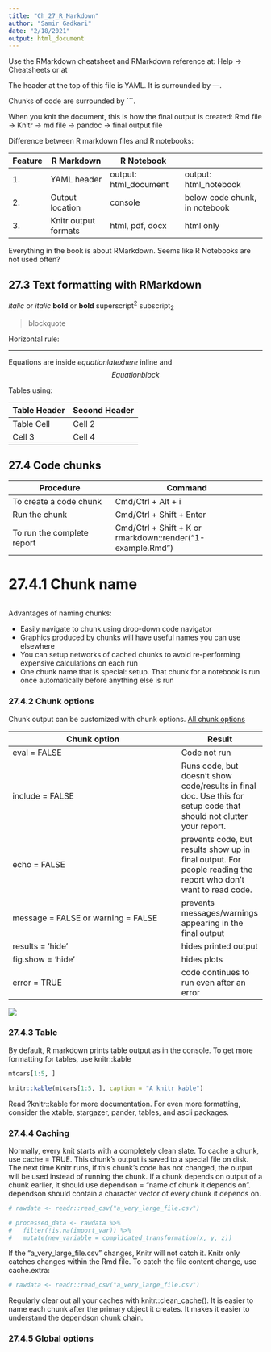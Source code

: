 ```yaml
---
title: "Ch_27_R_Markdown"
author: "Samir Gadkari"
date: "2/18/2021"
output: html_document
---
```


Use the RMarkdown cheatsheet and RMarkdown reference at:
Help -> Cheatsheets or at
[](https://rstudio.com/resources/cheatsheets/)

The header at the top of this file is YAML. It is surrounded by ---.

Chunks of code are surrounded by ```.

When you knit the document, this is how the final output is created:
Rmd file -> Knitr -> md file -> pandoc -> final output file

Difference between R markdown files and R notebooks:

 | Feature  |  R Markdown  | R Notebook
-| -------- |  ----------  | ----------
1. | YAML header | output: html_document | output: html_notebook
2. | Output location | console | below code chunk, in notebook
3. | Knitr output formats | html, pdf, docx | html only

Everything in the book is about RMarkdown. Seems like R Notebooks are
not used often?

## 27.3 Text formatting with RMarkdown

*italic* or _italic_
**bold** or __bold__
superscript^2^
subscript~2~

> blockquote

Horizontal rule:

***

Equations are inside $equation latex here$ inline and
$$Equation block$$

Tables using:

Table Header  | Second Header
------------- | -------------
Table Cell    | Cell 2
Cell 3        | Cell 4

## 27.4 Code chunks

Procedure | Command
--------- | -------------
To create a code chunk | Cmd/Ctrl + Alt + i 
Run the chunk          | Cmd/Ctrl + Shift + Enter
To run the complete report | Cmd/Ctrl + Shift + K or rmarkdown::render("1-example.Rmd")

# 27.4.1 Chunk name

``` r
```

Advantages of naming chunks:

  * Easily navigate to chunk using drop-down code navigator
  * Graphics produced by chunks will have useful names you can use elsewhere
  * You can setup networks of cached chunks to avoid re-performing expensive
    calculations on each run
  * One chunk name that is special: setup. That chunk for a notebook is run
    once automatically before anything else is run
    
### 27.4.2 Chunk options

Chunk output can be customized with chunk options.
[All chunk options](http://yihui.name/knitr/options/)

Chunk option | Result
------------ | ------
eval = FALSE | Code not run
include = FALSE | Runs code, but doesn't show code/results in final doc. Use this for setup code that should not clutter your report.
echo = FALSE | prevents code, but results show up in final output. For people reading the report who don't want to read code.
message = FALSE or warning = FALSE | prevents messages/warnings appearing in the final output
results = 'hide' | hides printed output
fig.show = 'hide' | hides plots
error = TRUE | code continues to run even after an error

![](images/chunk_output_suppressed.png)

### 27.4.3 Table

By default, R markdown prints table output as in the console.
To get more formatting for tables, use knitr::kable
```r
mtcars[1:5, ]
```
```r
knitr::kable(mtcars[1:5, ], caption = "A knitr kable")
```

Read ?knitr::kable for more documentation. For even more formatting,
consider the xtable, stargazer, pander, tables, and ascii packages.

### 27.4.4 Caching

Normally, every knit starts with a completely clean slate.
To cache a chunk, use cache = TRUE. This chunk's output is saved to a
special file on disk. The next time Knitr runs, if this chunk's code
has not changed, the output will be used instead of running the chunk.
If a chunk depends on output of a chunk earlier, it should use
dependson = "name of chunk it depends on".
dependson should contain a character vector of every chunk it depends on.

```r
# rawdata <- readr::read_csv("a_very_large_file.csv")
```

```r
# processed_data <- rawdata %>% 
#   filter(!is.na(import_var)) %>% 
#   mutate(new_variable = complicated_transformation(x, y, z))
```

If the "a_very_large_file.csv" changes, Knitr will not catch it.
Knitr only catches changes within the Rmd file. To catch the file content
change, use cache.extra:

```r
# rawdata <- readr::read_csv("a_very_large_file.csv")
```

Regularly clear out all your caches with knitr::clean_cache().
It is easier to name each chunk after the primary object it creates.
It makes it easier to understand the dependson chunk chain.

### 27.4.5 Global options

